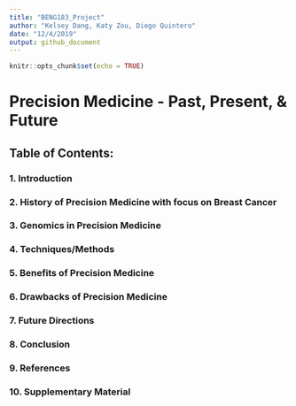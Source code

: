 ```yaml
---
title: "BENG183_Project"
author: "Kelsey Dang, Katy Zou, Diego Quintero"
date: "12/4/2019"
output: github_document
---
```


```r
knitr::opts_chunk$set(echo = TRUE)
```
# Precision Medicine - Past, Present, & Future

## Table of Contents:
### 1. Introduction
### 2. History of Precision Medicine with focus on Breast Cancer
### 3. Genomics in Precision Medicine
### 4. Techniques/Methods
### 5. Benefits of Precision Medicine
### 6. Drawbacks of Precision Medicine
### 7. Future Directions
### 8. Conclusion
### 9. References
### 10. Supplementary Material
